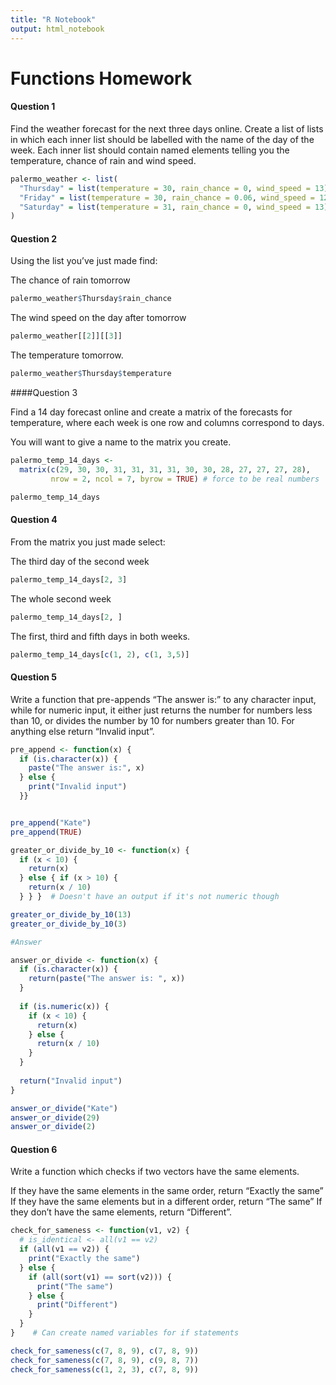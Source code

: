 ```yaml
---
title: "R Notebook"
output: html_notebook
---
```


# Functions Homework

#### Question 1

Find the weather forecast for the next three days online. Create a list of lists in which each inner list should be labelled with the name of the day of the week. Each inner list should contain named elements telling you the temperature, chance of rain and wind speed.

```r
palermo_weather <- list(
  "Thursday" = list(temperature = 30, rain_chance = 0, wind_speed = 13),
  "Friday" = list(temperature = 30, rain_chance = 0.06, wind_speed = 12),
  "Saturday" = list(temperature = 31, rain_chance = 0, wind_speed = 13)
)
```

#### Question 2

Using the list you’ve just made find:

The chance of rain tomorrow
```r
palermo_weather$Thursday$rain_chance
```

The wind speed on the day after tomorrow
```r
palermo_weather[[2]][[3]]
```

The temperature tomorrow.

```r
palermo_weather$Thursday$temperature
```

####Question 3

Find a 14 day forecast online and create a matrix of the forecasts for temperature, where each week is one row and columns correspond to days.

You will want to give a name to the matrix you create.

```r
palermo_temp_14_days <- 
  matrix(c(29, 30, 30, 31, 31, 31, 31, 30, 30, 28, 27, 27, 27, 28), 
         nrow = 2, ncol = 7, byrow = TRUE) # force to be real numbers

palermo_temp_14_days
```

#### Question 4

From the matrix you just made select:

The third day of the second week
```r
palermo_temp_14_days[2, 3]
```

The whole second week
```r
palermo_temp_14_days[2, ]
```

The first, third and fifth days in both weeks.
```r
palermo_temp_14_days[c(1, 2), c(1, 3,5)]
```

#### Question 5

Write a function that pre-appends “The answer is:” to any character input, while for numeric input, it either just returns the number for numbers less than 10, or divides the number by 10 for numbers greater than 10. For anything else return “Invalid input”.


```r
pre_append <- function(x) {
  if (is.character(x)) {
    paste("The answer is:", x)
  } else {
    print("Invalid input")
  }}


pre_append("Kate")
pre_append(TRUE)
```


```r
greater_or_divide_by_10 <- function(x) { 
  if (x < 10) {
    return(x)
  } else { if (x > 10) {
    return(x / 10)
  } } }  # Doesn't have an output if it's not numeric though

greater_or_divide_by_10(13)
greater_or_divide_by_10(3)
```

```r
#Answer

answer_or_divide <- function(x) {
  if (is.character(x)) {
    return(paste("The answer is: ", x))
  }
  
  if (is.numeric(x)) {
    if (x < 10) {
      return(x)
    } else {
      return(x / 10)
    }
  }
  
  return("Invalid input")
}

answer_or_divide("Kate")
answer_or_divide(29)
answer_or_divide(2)
```


#### Question 6

Write a function which checks if two vectors have the same elements.

If they have the same elements in the same order, return “Exactly the same”
If they have the same elements but in a different order, return “The same”
If they don’t have the same elements, return “Different”.

```r
check_for_sameness <- function(v1, v2) {
  # is_identical <- all(v1 == v2)
  if (all(v1 == v2)) {
    print("Exactly the same")
  } else {
    if (all(sort(v1) == sort(v2))) {
      print("The same")
    } else {
      print("Different")
    } 
  } 
}    # Can create named variables for if statements

check_for_sameness(c(7, 8, 9), c(7, 8, 9))
check_for_sameness(c(7, 8, 9), c(9, 8, 7))
check_for_sameness(c(1, 2, 3), c(7, 8, 9))
```

